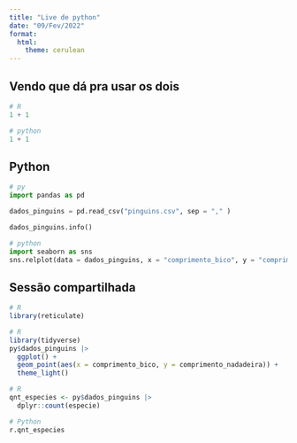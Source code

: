```yaml
---
title: "Live de python"
date: "09/Fev/2022"
format:
  html:
    theme: cerulean
---
```


## Vendo que dá pra usar os dois

```r
# R
1 + 1
```


```python
# python
1 + 1
```

## Python

```python
# py
import pandas as pd 

dados_pinguins = pd.read_csv("pinguins.csv", sep = "," )

dados_pinguins.info()
```

```python
# python
import seaborn as sns
sns.relplot(data = dados_pinguins, x = "comprimento_bico", y = "comprimento_nadadeira")
```

## Sessão compartilhada

```r
# R 
library(reticulate)
```

```r
# R
library(tidyverse)
py$dados_pinguins |> 
  ggplot() +
  geom_point(aes(x = comprimento_bico, y = comprimento_nadadeira)) +
  theme_light()
```

```r
# R
qnt_especies <- py$dados_pinguins |> 
  dplyr::count(especie)
```

```python
# Python
r.qnt_especies
```


